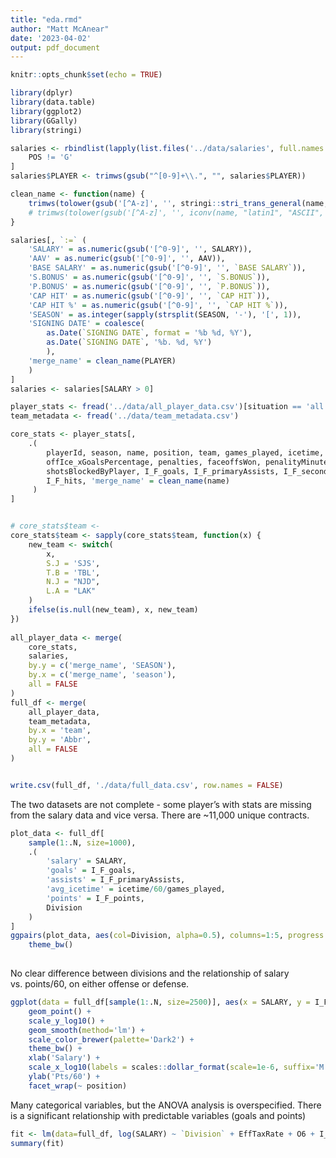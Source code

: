 ```yaml
---
title: "eda.rmd"
author: "Matt McAnear"
date: '2023-04-02'
output: pdf_document
---
```


```r
knitr::opts_chunk$set(echo = TRUE)

library(dplyr)
library(data.table)
library(ggplot2)
library(GGally)
library(stringi)
```

```r
salaries <- rbindlist(lapply(list.files('../data/salaries', full.names = TRUE), fread))[
    POS != 'G'
]
salaries$PLAYER <- trimws(gsub("^[0-9]+\\.", "", salaries$PLAYER))

clean_name <- function(name) {
    trimws(tolower(gsub('[^A-z]', '', stringi::stri_trans_general(name, "Latin-ASCII"))))
    # trimws(tolower(gsub('[^A-z]', '', iconv(name, "latin1", "ASCII", sub=""))))
}

salaries[, `:=` (
    'SALARY' = as.numeric(gsub('[^0-9]', '', SALARY)),
    'AAV' = as.numeric(gsub('[^0-9]', '', AAV)),
    'BASE SALARY' = as.numeric(gsub('[^0-9]', '', `BASE SALARY`)),
    'S.BONUS' = as.numeric(gsub('[^0-9]', '', `S.BONUS`)),
    'P.BONUS' = as.numeric(gsub('[^0-9]', '', `P.BONUS`)),
    'CAP HIT' = as.numeric(gsub('[^0-9]', '', `CAP HIT`)),
    'CAP HIT %' = as.numeric(gsub('[^0-9]', '', `CAP HIT %`)),
    'SEASON' = as.integer(sapply(strsplit(SEASON, '-'), '[', 1)),
    'SIGNING DATE' = coalesce(
        as.Date(`SIGNING DATE`, format = '%b %d, %Y'), 
        as.Date(`SIGNING DATE`, '%b. %d, %Y')
        ),
    'merge_name' = clean_name(PLAYER)
    )
]
salaries <- salaries[SALARY > 0]

player_stats <- fread('../data/all_player_data.csv')[situation == 'all' & position != 'G']
team_metadata <- fread('../data/team_metadata.csv')

core_stats <- player_stats[,
    .(
        playerId, season, name, position, team, games_played, icetime, shifts, onIce_xGoalsPercentage, 
        offIce_xGoalsPercentage, penalties, faceoffsWon, penalityMinutes, penalityMinutesDrawn, 
        shotsBlockedByPlayer, I_F_goals, I_F_primaryAssists, I_F_secondaryAssists, I_F_points,
        I_F_hits, 'merge_name' = clean_name(name)
     )
]


# core_stats$team <- 
core_stats$team <- sapply(core_stats$team, function(x) {
    new_team <- switch(
        x,
        S.J = 'SJS',
        T.B = 'TBL',
        N.J = "NJD",
        L.A = "LAK"
    )
    ifelse(is.null(new_team), x, new_team)
})
    
all_player_data <- merge(
    core_stats,
    salaries,
    by.y = c('merge_name', 'SEASON'),
    by.x = c('merge_name', 'season'),
    all = FALSE
)
full_df <- merge(
    all_player_data,
    team_metadata,
    by.x = 'team',
    by.y = 'Abbr',
    all = FALSE
)


write.csv(full_df, './data/full_data.csv', row.names = FALSE)

```

The two datasets are not complete - some player's with stats are missing from the salary
data and vice versa. There are ~11,000 unique contracts.

```r
plot_data <- full_df[
    sample(1:.N, size=1000),
    .(
        'salary' = SALARY,
        'goals' = I_F_goals, 
        'assists' = I_F_primaryAssists, 
        'avg_icetime' = icetime/60/games_played, 
        'points' = I_F_points,
        Division
    )
]
ggpairs(plot_data, aes(col=Division, alpha=0.5), columns=1:5, progress = FALSE) +
    theme_bw()
   
```

No clear difference between divisions and the relationship of salary vs. points/60, on 
either offense or defense.

```r
ggplot(data = full_df[sample(1:.N, size=2500)], aes(x = SALARY, y = I_F_points/(icetime/3600), col = Division)) +
    geom_point() +
    scale_y_log10() + 
    geom_smooth(method='lm') + 
    scale_color_brewer(palette='Dark2') +
    theme_bw() +
    xlab('Salary') +
    scale_x_log10(labels = scales::dollar_format(scale=1e-6, suffix='M', accuracy = 0.1)) +
    ylab('Pts/60') +
    facet_wrap(~ position) 
```


Many categorical variables, but the ANOVA analysis is overspecified. There is a significant 
relationship with predictable variables (goals and points)


```r
fit <- lm(data=full_df, log(SALARY) ~ `Division` + EffTaxRate + O6 + I_F_goals*position + I_F_hits*position + penalityMinutes*position)
summary(fit)
```


